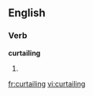 
==English==

===Verb===
'''curtailing'''

# {{present participle of|[[curtail]]}}

[[fr:curtailing]]
[[vi:curtailing]]
